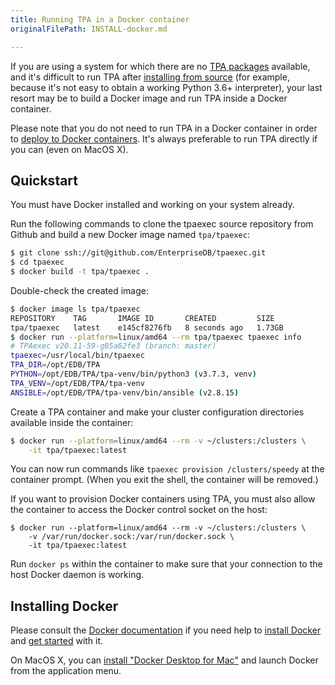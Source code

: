 ```yaml
---
title: Running TPA in a Docker container
originalFilePath: INSTALL-docker.md

---
```


If you are using a system for which there are no [TPA
packages](../INSTALL) available, and it's difficult to run TPA after
[installing from source](INSTALL-repo) (for example, because it's not
easy to obtain a working Python 3.6+ interpreter), your last resort may
be to build a Docker image and run TPA inside a Docker container.

Please note that you do not need to run TPA in a Docker container in
order to [deploy to Docker containers](../platform-docker). It's always
preferable to run TPA directly if you can (even on MacOS X).

## Quickstart

You must have Docker installed and working on your system already.

Run the following commands to clone the tpaexec source repository from Github
and build a new Docker image named `tpa/tpaexec`:

```bash
$ git clone ssh://git@github.com/EnterpriseDB/tpaexec.git
$ cd tpaexec
$ docker build -t tpa/tpaexec .
```

Double-check the created image:

```bash
$ docker image ls tpa/tpaexec
REPOSITORY    TAG       IMAGE ID       CREATED         SIZE
tpa/tpaexec   latest    e145cf8276fb   8 seconds ago   1.73GB
$ docker run --platform=linux/amd64 --rm tpa/tpaexec tpaexec info
# TPAexec v20.11-59-g85a62fe3 (branch: master)
tpaexec=/usr/local/bin/tpaexec
TPA_DIR=/opt/EDB/TPA
PYTHON=/opt/EDB/TPA/tpa-venv/bin/python3 (v3.7.3, venv)
TPA_VENV=/opt/EDB/TPA/tpa-venv
ANSIBLE=/opt/EDB/TPA/tpa-venv/bin/ansible (v2.8.15)
```

Create a TPA container and make your cluster configuration directories
available inside the container:

```bash
$ docker run --platform=linux/amd64 --rm -v ~/clusters:/clusters \
    -it tpa/tpaexec:latest
```

You can now run commands like `tpaexec provision /clusters/speedy` at the
container prompt. (When you exit the shell, the container will be removed.)

If you want to provision Docker containers using TPA, you must also allow
the container to access the Docker control socket on the host:

```
$ docker run --platform=linux/amd64 --rm -v ~/clusters:/clusters \
    -v /var/run/docker.sock:/var/run/docker.sock \
    -it tpa/tpaexec:latest
```

Run `docker ps` within the container to make sure that your connection to the
host Docker daemon is working.

## Installing Docker

Please consult the
[Docker documentation](https://docs.docker.com) if you need help to
[install Docker](https://docs.docker.com/install) and
[get started](https://docs.docker.com/get-started/) with it.

On MacOS X, you can [install "Docker Desktop for
Mac"](https://hub.docker.com/editions/community/docker-ce-desktop-mac/)
and launch Docker from the application menu.
